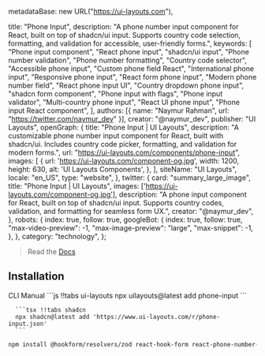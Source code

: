   metadataBase: new URL("https://ui-layouts.com"),

  title: "Phone Input",
  description:
    "A phone number input component for React, built on top of shadcn/ui input. Supports country code selection, formatting, and validation for accessible, user-friendly forms.",
  keywords: [
    "Phone input component",
    "React phone input",
    "shadcn/ui input",
    "Phone number validation",
    "Phone number formatting",
    "Country code selector",
    "Accessible phone input",
    "Custom phone field React",
    "International phone input",
    "Responsive phone input",
    "React form phone input",
    "Modern phone number field",
    "React phone input UI",
    "Country dropdown phone input",
    "shadcn form component",
    "Phone input with flags",
    "Phone input validator",
    "Multi-country phone input",
    "React UI phone input",
    "Phone input React component",
  ],
  authors: [{ name: "Naymur Rahman", url: "https://twitter.com/naymur_dev" }],
  creator: "@naymur_dev",
  publisher: "UI Layouts",
  openGraph: {
    title: "Phone Input | UI Layouts",
    description:
      "A customizable phone number input component for React, built with shadcn/ui. Includes country code picker, formatting, and validation for modern forms.",
    url: "https://ui-layouts.com/components/phone-input",
    images: [
      {
        url: 'https://ui-layouts.com/component-og.jpg',
        width: 1200,
        height: 630,
        alt: 'UI Layouts Components',
      },
    ],
    siteName: "UI Layouts",
    locale: "en_US",
    type: "website",
  },
  twitter: {
    card: "summary_large_image",
    title: "Phone Input | UI Layouts",
    images: ['https://ui-layouts.com/component-og.jpg'],
    description:
      "A phone input component for React, built on top of shadcn/ui input. Supports country codes, validation, and formatting for seamless form UX.",
    creator: "@naymur_dev",
  },
  robots: {
    index: true,
    follow: true,
    googleBot: {
      index: true,
      follow: true,
      "max-video-preview": -1,
      "max-image-preview": "large",
      "max-snippet": -1,
    },
  },
  category: "technology",
};


> Read the [Docs](https://shadcn-phone-input.vercel.app)

<ComponentCodePreview name='phone-input-default' hasReTrigger isFitheight />

## Installation

<Tabs defaultValue="cli">

<TabsList className='border-b w-full bg-white justify-start dark:bg-neutral-800 h-11'>
  <TabsTrigger value='cli'>CLI</TabsTrigger>
  <TabsTrigger value='manual'>Manual</TabsTrigger>
</TabsList>

  <TabsContent value="cli">
   <CodeWithTabs>
      ```js !!tabs ui-layouts
      npx uilayouts@latest add phone-input
      ```

      ```tsx !!tabs shadcn
      npx shadcn@latest add 'https://www.ui-layouts.com/r/phone-input.json'
      ```

   </CodeWithTabs>
  </TabsContent>
  
  <TabsContent value="manual" manualType>
  
```bash
npm install @hookform/resolvers/zod react-hook-form react-phone-number-input
```

<CodeSnippets name="phone-input" />

</TabsContent>
</Tabs>

